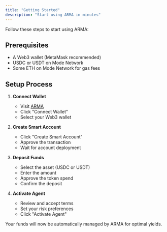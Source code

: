 ```yaml
---
title: "Getting Started"
description: "Start using ARMA in minutes"
---
```


Follow these steps to start using ARMA:

## Prerequisites

- A Web3 wallet (MetaMask recommended)
- USDC or USDT on Mode Network
- Some ETH on Mode Network for gas fees

## Setup Process

1. **Connect Wallet**
   - Visit [ARMA](https://arma.gizatech.xyz)
   - Click "Connect Wallet"
   - Select your Web3 wallet

2. **Create Smart Account**
   - Click "Create Smart Account"
   - Approve the transaction
   - Wait for account deployment

3. **Deposit Funds**
   - Select the asset (USDC or USDT)
   - Enter the amount
   - Approve the token spend
   - Confirm the deposit

4. **Activate Agent**
   - Review and accept terms
   - Set your risk preferences
   - Click "Activate Agent"

Your funds will now be automatically managed by ARMA for optimal yields.
